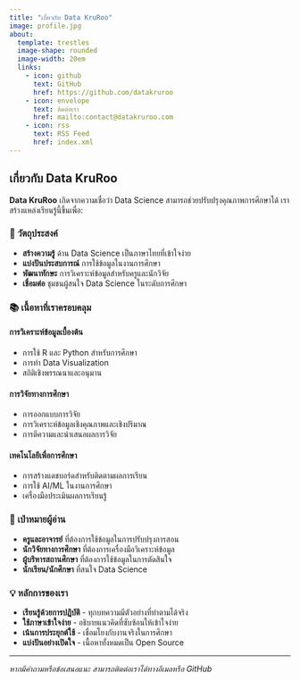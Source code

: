 ```yaml
---
title: "เกี่ยวกับ Data KruRoo"
image: profile.jpg
about:
  template: trestles
  image-shape: rounded
  image-width: 20em
  links:
    - icon: github
      text: GitHub
      href: https://github.com/datakruroo
    - icon: envelope
      text: ติดต่อเรา
      href: mailto:contact@datakruroo.com
    - icon: rss
      text: RSS Feed
      href: index.xml
---
```


## เกี่ยวกับ Data KruRoo

**Data KruRoo** เกิดจากความเชื่อว่า Data Science สามารถช่วยปรับปรุงคุณภาพการศึกษาได้ เราสร้างแหล่งเรียนรู้นี้ขึ้นเพื่อ:

### 🎯 วัตถุประสงค์

- **สร้างความรู้** ด้าน Data Science เป็นภาษาไทยที่เข้าใจง่าย
- **แบ่งปันประสบการณ์** การใช้ข้อมูลในงานการศึกษา
- **พัฒนาทักษะ** การวิเคราะห์ข้อมูลสำหรับครูและนักวิจัย
- **เชื่อมต่อ** ชุมชนผู้สนใจ Data Science ในระดับการศึกษา

### 📚 เนื้อหาที่เราครอบคลุม

#### การวิเคราะห์ข้อมูลเบื้องต้น
- การใช้ R และ Python สำหรับการศึกษา
- การทำ Data Visualization
- สถิติเชิงพรรณนาและอนุมาน

#### การวิจัยทางการศึกษา
- การออกแบบการวิจัย
- การวิเคราะห์ข้อมูลเชิงคุณภาพและเชิงปริมาณ
- การตีความและนำเสนอผลการวิจัย

#### เทคโนโลยีเพื่อการศึกษา
- การสร้างแดชบอร์ดสำหรับติดตามผลการเรียน
- การใช้ AI/ML ในงานการศึกษา
- เครื่องมือประเมินผลการเรียนรู้

### 👥 เป่าหมายผู้อ่าน

- **ครูและอาจารย์** ที่ต้องการใช้ข้อมูลในการปรับปรุงการสอน
- **นักวิจัยทางการศึกษา** ที่ต้องการเครื่องมือวิเคราะห์ข้อมูล
- **ผู้บริหารสถานศึกษา** ที่ต้องการใช้ข้อมูลในการตัดสินใจ
- **นักเรียน/นักศึกษา** ที่สนใจ Data Science

### 💡 หลักการของเรา

- **เรียนรู้ด้วยการปฏิบัติ** - ทุกบทความมีตัวอย่างที่ทำตามได้จริง
- **ใช้ภาษาเข้าใจง่าย** - อธิบายแนวคิดที่ซับซ้อนให้เข้าใจง่าย  
- **เน้นการประยุกต์ใช้** - เชื่อมโยงกับงานจริงในการศึกษา
- **แบ่งปันอย่างเปิดใจ** - เนื้อหาทั้งหมดเป็น Open Source

---

*หากมีคำถามหรือข้อเสนอแนะ สามารถติดต่อเราได้ทางอีเมลหรือ GitHub*

